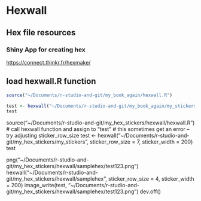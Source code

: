 # Hexwall

## Hex file resources

### Shiny App for creating hex
<https://connect.thinkr.fr/hexmake/>


## load hexwall.R function
```r
source("~/Documents/r-studio-and-git/my_book_again/hexwall.R")

test <- hexwall("~/Documents/r-studio-and-git/my_book_again/my_stickers", sticker_row_size = 7, sticker_width = 200)
test
```



source("~/Documents/r-studio-and-git/my_hex_stickers/hexwall/hexwall.R")
# call hexwall function and assign to "test"
# this sometimes get an error -- try adjusting sticker_row_size
test <- hexwall("~/Documents/r-studio-and-git/my_hex_stickers/my_stickers", sticker_row_size = 7, sticker_width = 200)
test


png("~/Documents/r-studio-and-git/my_hex_stickers/hexwall/samplehex/test123.png")
hexwall("~/Documents/r-studio-and-git/my_hex_stickers/hexwall/samplehex", sticker_row_size = 4, sticker_width = 200)
image_write(test, "~/Documents/r-studio-and-git/my_hex_stickers/hexwall/samplehex/test123.png")
dev.off()
